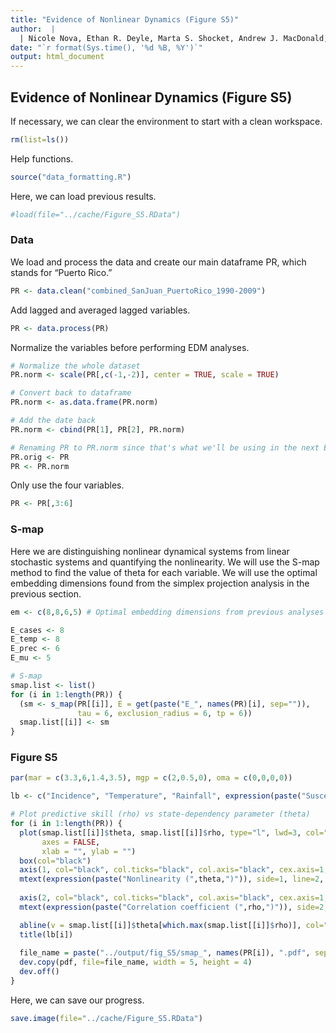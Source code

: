 ```yaml
---
title: "Evidence of Nonlinear Dynamics (Figure S5)"   
author:  | 
  | Nicole Nova, Ethan R. Deyle, Marta S. Shocket, Andrew J. MacDonald, Marissa L. Childs, Martin Rypdal, George Sugihara, and Erin A. Mordecai
date: "`r format(Sys.time(), '%d %B, %Y')`"
output: html_document
---
```


## Evidence of Nonlinear Dynamics (Figure S5)

If necessary, we can clear the environment to start with a clean workspace.
```r
rm(list=ls())
```

Help functions.
```r
source("data_formatting.R")
```

Here, we can load previous results.
```r
#load(file="../cache/Figure_S5.RData") 
```


### Data

We load and process the data and create our main dataframe PR, which stands for "Puerto Rico."
```r
PR <- data.clean("combined_SanJuan_PuertoRico_1990-2009")
```

Add lagged and averaged lagged variables.
```r
PR <- data.process(PR)
```

Normalize the variables before performing EDM analyses.
```r
# Normalize the whole dataset
PR.norm <- scale(PR[,c(-1,-2)], center = TRUE, scale = TRUE)

# Convert back to dataframe
PR.norm <- as.data.frame(PR.norm)

# Add the date back
PR.norm <- cbind(PR[1], PR[2], PR.norm)

# Renaming PR to PR.norm since that's what we'll be using in the next EDM analyses
PR.orig <- PR
PR <- PR.norm
```

Only use the four variables.
```r
PR <- PR[,3:6]
```


### S-map

Here we are distinguishing nonlinear dynamical systems from linear stochastic systems and quantifying the nonlinearity. We will use the S-map method to find the value of theta for each variable. We will use the optimal embedding dimensions found from the simplex projection analysis in the previous section.
```r
em <- c(8,8,6,5) # Optimal embedding dimensions from previous analyses

E_cases <- 8
E_temp <- 8
E_prec <- 6
E_mu <- 5
```

```r
# S-map
smap.list <- list()
for (i in 1:length(PR)) {
  (sm <- s_map(PR[[i]], E = get(paste("E_", names(PR)[i], sep="")), 
               tau = 6, exclusion_radius = 6, tp = 6))
  smap.list[[i]] <- sm
}
```


### Figure S5

```r
par(mar = c(3.3,6,1.4,3.5), mgp = c(2,0.5,0), oma = c(0,0,0,0))

lb <- c("Incidence", "Temperature", "Rainfall", expression(paste("Susceptibles Index (", lambda,")")))

# Plot predictive skill (rho) vs state-dependency parameter (theta)
for (i in 1:length(PR)) {
  plot(smap.list[[i]]$theta, smap.list[[i]]$rho, type="l", lwd=3, col="red",
       axes = FALSE,
       xlab = "", ylab = "")
  box(col="black")
  axis(1, col="black", col.ticks="black", col.axis="black", cex.axis=1, tck = 0.02)
  mtext(expression(paste("Nonlinearity (",theta,")")), side=1, line=2, col="black", cex=1.2)
  
  axis(2, col="black", col.ticks="black", col.axis="black", cex.axis=1, tck = 0.02)
  mtext(expression(paste("Correlation coefficient (",rho,")")), side=2, line=2, col="black", cex=1.2)

  abline(v = smap.list[[i]]$theta[which.max(smap.list[[i]]$rho)], col="black", lwd=3, lty=2)
  title(lb[i])
  
  file_name = paste("../output/fig_S5/smap_", names(PR[i]), ".pdf", sep="")
  dev.copy(pdf, file=file_name, width = 5, height = 4)
  dev.off()
}
```

Here, we can save our progress.
```r
save.image(file="../cache/Figure_S5.RData") 
```